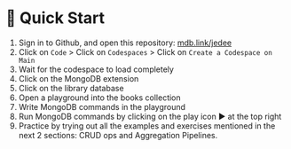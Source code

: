 # 👐 Quick Start

1. Sign in to Github, and open this repository: [mdb.link/jedee](https://mdb.link/jedee)
2. Click on `Code` > Click on `Codespaces` > Click on `Create a Codespace on Main`
3. Wait for the codespace to load completely
4. Click on the MongoDB extension
5. Click on the library database
6. Open a playground into the books collection
7. Write MongoDB commands in the playground
8. Run MongoDB commands by clicking on the play icon :arrow_forward: at the top right
9. Practice by trying out all the examples and exercises mentioned in the next 2 sections: CRUD ops and Aggregation Pipelines.
